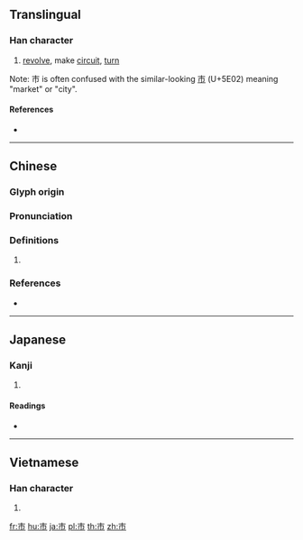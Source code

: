 {{character info/new}}
{{also|市|帀}}
==Translingual==

===Han character===
{{Han char|rn=50|rad=巾|as=01|sn=4|four=50227|canj=JB}}

# [[revolve]], make [[circuit]], [[turn]]

Note: 巿 is often confused with the similar-looking [[市]] (U+5E02) meaning "market" or "city".

====References====
* {{Han ref|kx=0328.010|dkj=08772|dj=0632.100|hdz=10728.020|uh=5DFF|ud=24063|bh=C95D|bd=51549}}

----

==Chinese==
{{zh-forms}}

===Glyph origin===
{{Han etym}}

===Pronunciation===
{{zh-pron
|m=fú
|c=fat1
|mc=y
|oc=y
|cat=
}}

===Definitions===
{{zh-hanzi}}

# {{rfdef|zh}}

===References===
* {{R:twedu|B00917}}

----

==Japanese==

===Kanji===
{{ja-kanji|grade=|rs=巾01}}

# {{defn|lang=ja|sort=巾01}}

====Readings====
* {{ja-readings|on=[[ふつ]] (futsu), [[ふち]] (fuchi), [[はつ]] (hatsu), [[はち]] (hachi)|kun=[[ひざかけ]] (hizakake)}}

----

==Vietnamese==

===Han character===
{{vi-readings|rs=巾01| hanviet = phất}}<!--Nom Foundation does not have this character in its database; thị is according to vi:Wiktionary-->

# {{defn|lang=vi|sort=巾01}}

[[fr:巿]]
[[hu:巿]]
[[ja:巿]]
[[pl:巿]]
[[th:巿]]
[[zh:巿]]